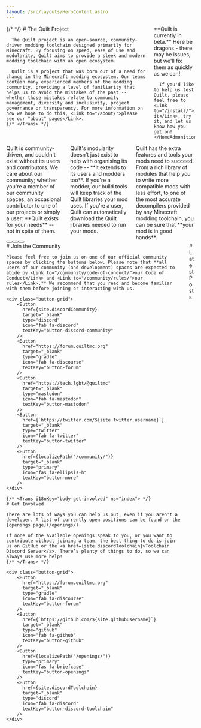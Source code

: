 ```yaml
---
layout: /src/layouts/HeroContent.astro
---
```



<div class="columns is-centered mb-5">
  <div class="column is-6">
    {/* <Trans i18nKey="body-info" ns="home"> */}
      # The Quilt Project

      The Quilt project is an open-source, community-driven modding toolchain designed primarily for Minecraft. By focusing on speed, ease of use and modularity, Quilt aims to provide a sleek and modern modding toolchain with an open ecosystem.

      Quilt is a project that was born out of a need for change in the Minecraft modding ecosystem. Our teams contain many experienced members of the modding community, providing a level of familiarity that helps us to avoid the mistakes of the past -- whether those mistakes relate to community management, diversity and inclusivity, project governance or transparency. For more information on how we hope to do this, <Link to="/about/">please see our "about" pages</Link>.
    {/* </Trans> */}

  </div>

  <div class="column is-4">
    <HomeAdmonition style="danger" iconType="danger" icon="warning" tKey="wip">
      **Quilt is currently in beta.** Here be dragons - there may be issues, but we'll fix them as quickly as we can!

      If you'd like to help us test Quilt, please feel free to <Link to="/install/">install it</Link>, try it, and let us know how you get on!
    </HomeAdmonition>

  </div>
</div>

<div class="columns mb-5 mt-2">
	<div class="column">
		<HomeAdmonition
			style="primary is-fullheight"
			iconType="primary"
			icon="heart"
			tKey="caring"
		>
			Quilt is community-driven, and couldn't exist without its users and
			contributors. We care about our community; whether you're a member of our
			community spaces, an occasional contributor to one of our projects or
			simply a user: **Quilt exists for your needs** -- not in spite of them.
		</HomeAdmonition>
	</div>
	<div class="column">
		<HomeAdmonition
			style="link has-text-left is-fullheight"
			iconType="link"
			icon="cubes"
			tKey="modular"
		>
			Quilt's modularity doesn't just exist to help with organising its code --
			**it extends to its users and modders too**. If you're a modder, our build
			tools will keep track of the Quilt libraries your mod uses. If you're a
			user, Quilt can automatically download the Quilt libraries needed to run
			your mods.
		</HomeAdmonition>
	</div>
	<div class="column">
		<HomeAdmonition
			style="success has-text-left is-fullheight"
			iconType="success"
			icon="wrench"
			tKey="powerful"
		>
			Quilt has the extra features and tools your mods need to succeed. From a
			rich library of modules that help you to write more compatible mods with
			less effort, to one of the most accurate decompilers provided by any
			Minecraft modding toolchain, you can be sure that **your mod is in good
			hands**.
		</HomeAdmonition>
	</div>
</div>

<div class="columns is-centered">
  <div class="column is-10">
    <div class="button-grid">
        <Button
          href="https://maven.quiltmc.org"
          target="_blank"
          type="gradle"
          icon="fas fa-feather-pointed"
          textKey="button-maven-repo"
        />
        <Button
          href={localizePath("/mc-patchnotes/")}
          type="info"
          icon="fas fa-notebook"
          textKey="button-patch-notes"
        />
        <Button
          href={localizePath("/openings/")}
          type="primary"
          icon="fas fa-briefcase"
          textKey="button-openings"
        />
    </div>

  </div>
</div>

<div class="columns is-centered">
  <div class="column is-5">
    # Join the Community

    Please feel free to join us on one of our official community spaces by clicking the buttons below. Please note that **all users of our community (and development) spaces are expected to abide by <Link to="/community/code-of-conduct/">our Code of Conduct</Link> and <Link to="/community/rules/">our rules</Link>.** We recommend that you read and become familiar with them before joining or interacting with us.

    <div class="button-grid">
        <Button
          href={site.discordCommunity}
          target="_blank"
          type="discord"
          icon="fab fa-discord"
          textKey="button-discord-community"
        />
        <Button
          href="https://forum.quiltmc.org"
          target="_blank"
          type="gradle"
          icon="fab fa-discourse"
          textKey="button-forum"
        />
        <Button
          href="https://tech.lgbt/@quiltmc"
          target="_blank"
          type="mastodon"
          icon="fab fa-mastodon"
          textKey="button-mastodon"
        />
        <Button
          href={`https://twitter.com/${site.twitter.username}`}
          target="_blank"
          type="twitter"
          icon="fab fa-twitter"
          textKey="button-twitter"
        />
        <Button
          href={localizePath("/community/")}
          target="_blank"
          type="primary"
          icon="fas fa-ellipsis-h"
          textKey="button-more"
        />
    </div>

    {/* <Trans i18nKey="body-get-involved" ns="index"> */}
    # Get Involved

    There are lots of ways you can help us out, even if you aren't a developer. A list of currently open positions can be found on the [openings page](/openings/).

    If none of the available openings speak to you, or you want to contribute without joining a team, the best thing to do is join us on GitHub or the <a href={site.discordToolchain}>Toolchain Discord Server</a>. There’s plenty of things to do, so we can always use more help!
    {/* </Trans> */}

    <div class="button-grid">
        <Button
          href="https://forum.quiltmc.org"
          target="_blank"
          type="gradle"
          icon="fab fa-discourse"
          textKey="button-forum"
        />
        <Button
          href={`https://github.com/${site.githubUsername}`}
          target="_blank"
          type="github"
          icon="fab fa-github"
          textKey="button-github"
        />
        <Button
          href={localizePath("/openings/")}
          type="primary"
          icon="fas fa-briefcase"
          textKey="button-openings"
        />
        <Button
          href={site.discordToolchain}
          target="_blank"
          type="discord"
          icon="fab fa-discord"
          textKey="button-discord-toolchain"
        />
    </div>

  </div>
  <div class="column is-5">
    # Latest Posts
    <LatestPosts />
  </div>
</div>
